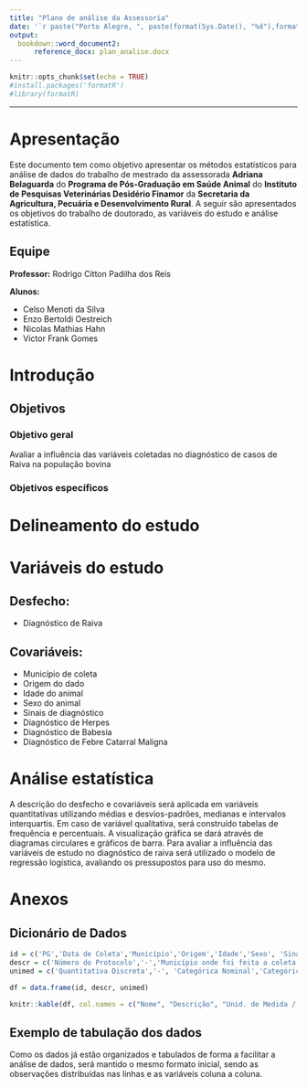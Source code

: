```yaml
---
title: "Plano de análise da Assessoria"
date: '`r paste("Porto Alegre, ", paste(format(Sys.Date(), "%d"),format(Sys.Date(), "%B"), format(Sys.Date(), "%Y"), sep = " de "), sep = "")`'
output:
  bookdown::word_document2:
      reference_docx: plan_analise.docx
---
```


```r
knitr::opts_chunk$set(echo = TRUE)
#install.packages('formatR')
#library(formatR)
```

***

# Apresentação

Este documento tem como objetivo apresentar os métodos estatísticos para análise de dados do trabalho de mestrado da assessorada __Adriana Belaguarda__ do __Programa de Pós-Graduação em Saúde Animal__ do __Instituto de Pesquisas Veterinárias Desidério Finamor__ da __Secretaria da Agricultura, Pecuária e Desenvolvimento Rural__. A seguir são apresentados os objetivos do trabalho de doutorado, as variáveis do estudo e análise estatística. 

## Equipe

__Professor:__ Rodrigo Citton Padilha dos Reis

__Alunos:__

- Celso Menoti da Silva
- Enzo Bertoldi Oestreich
- Nicolas Mathias Hahn
- Victor Frank Gomes

\newpage

# Introdução

## Objetivos

### Objetivo geral

Avaliar a influência das variáveis coletadas no diagnóstico de casos de Raiva na população bovina

### Objetivos específicos

# Delineamento do estudo


# Variáveis do estudo

## Desfecho:
- Diagnóstico de Raiva

##  Covariáveis:
- Município de coleta
- Origem do dado
- Idade do animal
- Sexo do animal
- Sinais de diagnóstico
- Diagnóstico de Herpes
- Diagnóstico de Babesia
- Diagnóstico de Febre Catarral Maligna

# Análise estatística

A descrição do desfecho e covariáveis será aplicada em variáveis quantitativas utilizando médias e desvios-padrões, medianas e intervalos interquartis. Em caso de variável qualitativa, será construído tabelas de frequência e percentuais. A visualização gráfica se dará através de diagramas circulares e gráficos de barra. Para avaliar a influência das variáveis de estudo no diagnóstico de raiva será utilizado o modelo de regressão logística, avaliando os pressupostos para uso do mesmo. 

\newpage

# Anexos
## Dicionário de Dados

```r

id = c('PG','Data de Coleta','Município','Origem','Idade','Sexo', 'Sinais','Raiva','Herpes','Babesia','FCM')
descr = c('Número do Protocolo','-','Município onde foi feita a coleta','Código que indica precedência do dado','Idade em meses do animal', 'Sexo do animal','Código que indica presença de certas doenças no animal','Código de diagnóstico de Raiva no animal','Código de diagnóstico de Herpes no animal','Código de diagnóstico de Babesia no animal','Código de diagnóstico de Febre Catarral Maligna no animal')
unimed = c('Quantitativa Discreta','-', 'Categórica Nominal','Categórica Nominal','-','Binária - M/F', 'Categórica Nominal',rep('Binária - 0/1',4))

df = data.frame(id, descr, unimed)

knitr::kable(df, col.names = c("Nome", "Descrição", "Unid. de Medida / Escala"))

```

## Exemplo de tabulação dos dados

Como os dados já estão organizados e tabulados de forma a facilitar a análise de dados, será mantido o mesmo formato inicial, sendo as observações distribuídas nas linhas e as variáveis coluna a coluna.